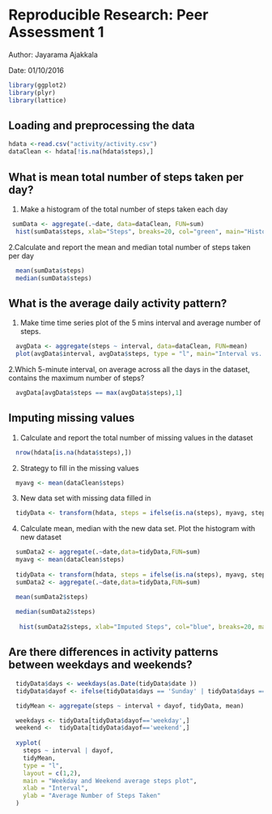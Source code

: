 # Reproducible Research: Peer Assessment 1
 Author: Jayarama Ajakkala

 Date:  01/10/2016

```r
library(ggplot2)
library(plyr)
library(lattice)
```

## Loading and preprocessing the data
```r
hdata <-read.csv("activity/activity.csv")
dataClean <- hdata[!is.na(hdata$steps),]
```

## What is mean total number of steps taken per day?
 1. Make a histogram of the total number of steps taken each day
```r
 sumData <- aggregate(.~date, data=dataClean, FUN=sum)
  hist(sumData$steps, xlab="Steps", breaks=20, col="green", main="Histogram of number of Steps per day")
```
2.Calculate and report the mean and median total number of steps taken per day
```r
  mean(sumData$steps)
  median(sumData$steps)
```

## What is the average daily activity pattern?
1. Make time time series plot of the 5 mins interval and average number of steps.
```r
  avgData <- aggregate(steps ~ interval, data=dataClean, FUN=mean)
  plot(avgData$interval, avgData$steps, type = "l", main="Interval vs. Avg steps", xlab = "Interval", ylab = "Average steps")

```

2.Which 5-minute interval, on average across all the days in the dataset, contains the maximum number of steps?

```r
  avgData[avgData$steps == max(avgData$steps),1]
```

## Imputing missing values
1. Calculate and report the total number of missing values in the dataset
```r
  nrow(hdata[is.na(hdata$steps),])
```
2. Strategy to fill in the missing values
```r
  myavg <- mean(dataClean$steps)
```
3. New data set with missing data filled in 
``` r
  tidyData <- transform(hdata, steps = ifelse(is.na(steps), myavg, steps))
```
4. Calculate mean, median with the new data set. Plot the histogram with new dataset
``` r
  sumData2 <- aggregate(.~date,data=tidyData,FUN=sum)
  myavg <- mean(dataClean$steps)
  
  tidyData <- transform(hdata, steps = ifelse(is.na(steps), myavg, steps))
  sumData2 <- aggregate(.~date,data=tidyData,FUN=sum)

  mean(sumData2$steps)
  
  median(sumData2$steps)
  
   hist(sumData2$steps, xlab="Imputed Steps", col="blue", breaks=20, main="Histogram of number of imputed Steps")
```
## Are there differences in activity patterns between weekdays and weekends?
``` r
  tidyData$days <- weekdays(as.Date(tidyData$date ))
  tidyData$dayof <- ifelse(tidyData$days == 'Sunday' | tidyData$days == 'Saturday', 'weekend', 'weekday')

  tidyMean <- aggregate(steps ~ interval + dayof, tidyData, mean)

  weekdays <- tidyData[tidyData$dayof=='weekday',]
  weekend <-  tidyData[tidyData$dayof=='weekend',]
  
  xyplot(
    steps ~ interval | dayof,
    tidyMean,
    type = "l",
    layout = c(1,2),
    main = "Weekday and Weekend average steps plot",
    xlab = "Interval",
    ylab = "Average Number of Steps Taken"
  )  
```
